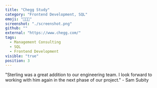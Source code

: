```yaml
---
title: "Chegg Study"
category: "Frontend Development, SQL"
emoji: "👨🏾‍💻"
screenshot: "./screenshot.png"
github: ""
external: "https://www.chegg.com/"
tags:
  - Management Consulting
  - SQL
  - Frontend Development
visible: "true"
position: 3
---
```

"Sterling was a great addition to our engineering team. I look forward to working with him again in the next phase of our project." - Sam Subity